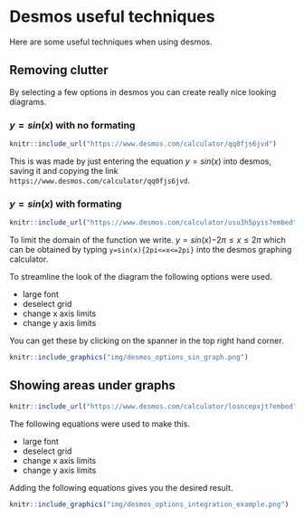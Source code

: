 # Desmos useful techniques

Here are some useful techniques when using desmos.

## Removing clutter

By selecting a few options in desmos you can create really nice looking diagrams.

### $y = sin(x)$ with no formating

```r
knitr::include_url("https://www.desmos.com/calculator/qq0fjs6jvd")
```

This is was made by just entering the equation $y = sin(x)$ into desmos, saving it and copying the link `https://www.desmos.com/calculator/qq0fjs6jvd`.

### $y = sin(x)$ with formating

```r
knitr::include_url("https://www.desmos.com/calculator/usu3h5pyis?embed")
```

To limit the domain of the function we write. $y = sin(x) {-2\pi \le x \le 2\pi}$ which can be obtained by typing `y=sin(x){2pi<=x<=2pi}` into the desmos graphing calculator.

To streamline the look of the diagram the following options were used.

- large font
- deselect grid
- change x axis limits
- change y axis limits

You can get these by clicking on the spanner in the top right hand corner.

```r
knitr::include_graphics("img/desmos_options_sin_graph.png")
```

## Showing areas under graphs

```r
knitr::include_url("https://www.desmos.com/calculator/losncepxjt?embed")
```

The following equations were used to make this.

- large font
- deselect grid
- change x axis limits
- change y axis limits

Adding the following equations gives you the desired result.

```r
knitr::include_graphics("img/desmos_options_integration_example.png")
```
